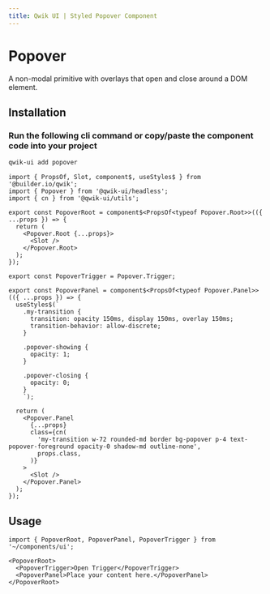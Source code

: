 ```yaml
---
title: Qwik UI | Styled Popover Component
---
```



<StatusBanner status={statusByComponent.styled.Popover} />

# Popover

A non-modal primitive with overlays that open and close around a DOM element.

<Showcase name="hero" />

## Installation

### Run the following cli command or copy/paste the component code into your project

```sh
qwik-ui add popover
```

```tsx
import { PropsOf, Slot, component$, useStyles$ } from '@builder.io/qwik';
import { Popover } from '@qwik-ui/headless';
import { cn } from '@qwik-ui/utils';

export const PopoverRoot = component$<PropsOf<typeof Popover.Root>>(({ ...props }) => {
  return (
    <Popover.Root {...props}>
      <Slot />
    </Popover.Root>
  );
});

export const PopoverTrigger = Popover.Trigger;

export const PopoverPanel = component$<PropsOf<typeof Popover.Panel>>(({ ...props }) => {
  useStyles$(`
    .my-transition {
      transition: opacity 150ms, display 150ms, overlay 150ms;
      transition-behavior: allow-discrete;
    }

    .popover-showing {
      opacity: 1;
    }

    .popover-closing {
      opacity: 0;
    }
    `);

  return (
    <Popover.Panel
      {...props}
      class={cn(
        'my-transition w-72 rounded-md border bg-popover p-4 text-popover-foreground opacity-0 shadow-md outline-none',
        props.class,
      )}
    >
      <Slot />
    </Popover.Panel>
  );
});
```

## Usage

```tsx
import { PopoverRoot, PopoverPanel, PopoverTrigger } from '~/components/ui';
```

```tsx
<PopoverRoot>
  <PopoverTrigger>Open Trigger</PopoverTrigger>
  <PopoverPanel>Place your content here.</PopoverPanel>
</PopoverRoot>
```

